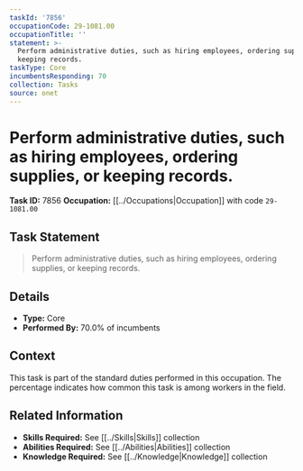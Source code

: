 ```yaml
---
taskId: '7856'
occupationCode: 29-1081.00
occupationTitle: ''
statement: >-
  Perform administrative duties, such as hiring employees, ordering supplies, or
  keeping records.
taskType: Core
incumbentsResponding: 70
collection: Tasks
source: onet
---
```

# Perform administrative duties, such as hiring employees, ordering supplies, or keeping records.

**Task ID:** 7856
**Occupation:** [[../Occupations|Occupation]] with code `29-1081.00`

## Task Statement

> Perform administrative duties, such as hiring employees, ordering supplies, or keeping records.

## Details

- **Type:** Core
- **Performed By:** 70.0% of incumbents

## Context

This task is part of the standard duties performed in this occupation. The percentage indicates how common this task is among workers in the field.

## Related Information

- **Skills Required:** See [[../Skills|Skills]] collection
- **Abilities Required:** See [[../Abilities|Abilities]] collection
- **Knowledge Required:** See [[../Knowledge|Knowledge]] collection

